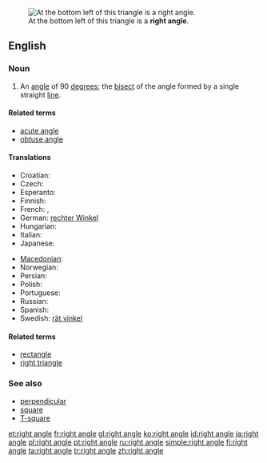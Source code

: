 [[Image:Triangle.Right.svg|thumb|At the bottom left of this triangle is a '''right angle'''.]]
==English==
{{rfd}}

===Noun===
{{en-noun|sg=[[right]] [[angle]]}}

# {{geometry}} An [[angle]] of 90 [[degree]]s; the [[bisect]] of the angle formed by a single straight [[line]].

====Related terms====
* [[acute angle]]
* [[obtuse angle]]

====Translations====
{{trans-top|angle of 90 degrees}}
* Croatian: {{t-|hr|pravi kut|m}}
* Czech: {{t-|cs|pravý úhel|m}}
* Esperanto: {{t-|eo|orto|xs=Esperanto}}
* Finnish: {{t-|fi|suorakulma}}
* French: {{t+|fr|angle droit|m}}, {{t+|fr|droit|m}}
* German: [[rechter Winkel]] {{m}}
* Hungarian: {{t+|hu|derékszög}}
* Italian: {{t+|it|angolo retto|m}}
* Japanese: {{t+|ja|直角|tr=chokkaku}}
{{trans-mid}}
* [[Macedonian]]: {{t|mk|прав агол|m|tr=prav ágol}}
* Norwegian: {{t|no|rett vinkel|m}}
* Persian: {{t|fa|زاویه قائمه|xs=Persian}}
* Polish: {{t+|pl|kąt prosty|m}}
* Portuguese: {{t+|pt|ângulo reto|m}}
* Russian: {{t+|ru|прямой угол|m}}
* Spanish: {{t+|es|ángulo recto|m}}
* Swedish: [[rät vinkel]] {{c}}
{{trans-bottom}}

====Related terms====
* [[rectangle]]
* [[right triangle]]

===See also===
* [[perpendicular]]
* [[square]]
* [[T-square]]

[[et:right angle]]
[[fr:right angle]]
[[gl:right angle]]
[[ko:right angle]]
[[id:right angle]]
[[ja:right angle]]
[[pl:right angle]]
[[pt:right angle]]
[[ru:right angle]]
[[simple:right angle]]
[[fi:right angle]]
[[ta:right angle]]
[[tr:right angle]]
[[zh:right angle]]